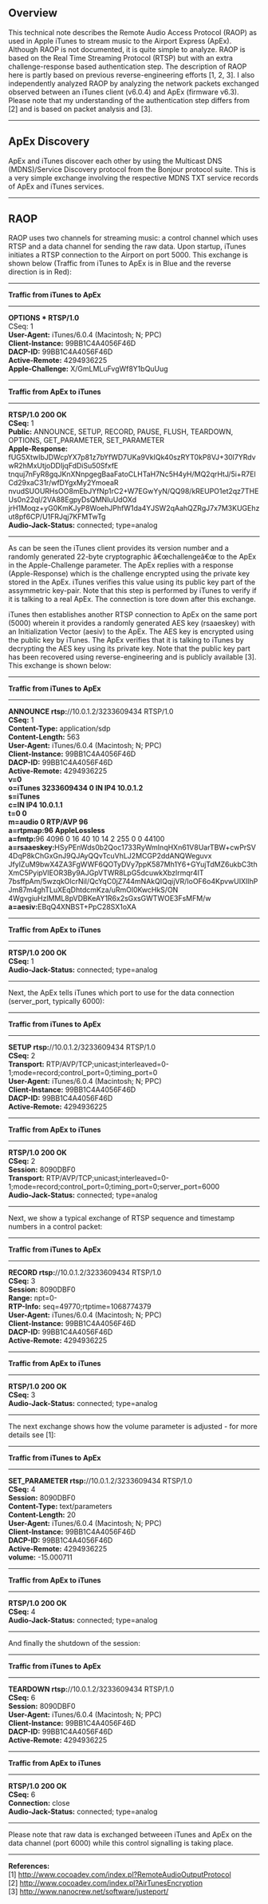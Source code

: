 == Overview ==

This technical note describes the Remote Audio Access Protocol (RAOP) as used in Apple  
iTunes to stream music to the Airport Express (ApEx). Although RAOP is not documented,  
it is quite simple to analyze. RAOP is based on the Real Time Streaming Protocol (RTSP) 
but with an extra challenge-response based authentication step. The description of RAOP  
here is partly based on previous reverse-engineering efforts [1, 2, 3]. I also independently 
analyzed RAOP by analyzing the network packets exchanged observed between an iTunes client 
(v6.0.4) and ApEx (firmware v6.3). Please note that my understanding of the authentication 
step differs from [2] and is based on packet analysis and [3].

----
== ApEx Discovery ==

ApEx and iTunes discover each other by using the Multicast DNS (MDNS)/Service Discovery protocol 
from the Bonjour protocol suite. This is a very simple exchange involving the respective MDNS 
TXT service records of ApEx and iTunes services.

----
== RAOP ==

RAOP uses two channels for streaming music: a control channel which uses RTSP and a data 
channel for sending the raw data. Upon startup, iTunes initiates a RTSP connection to the 
Airport on port 5000. This exchange is shown below (Traffic from iTunes to ApEx is in Blue 
and the reverse direction is in Red):


----
'''Traffic from iTunes to ApEx''' 
----

'''OPTIONS * RTSP/1.0'''<br>
CSeq: 1<br>
'''User-Agent:''' iTunes/6.0.4 (Macintosh; N; PPC)<br>
'''Client-Instance:''' 99BB1C4A4056F46D<br>
'''DACP-ID:''' 99BB1C4A4056F46D<br>
'''Active-Remote:''' 4294936225<br>
'''Apple-Challenge:''' X/GmLMLuFvgWf8Y1bQuUug


----
'''Traffic from ApEx to iTunes'''
----

'''RTSP/1.0 200 OK'''<br>
'''CSeq:''' 1<br>
'''Public:''' ANNOUNCE, SETUP, RECORD, PAUSE, FLUSH, TEARDOWN, OPTIONS, GET_PARAMETER, SET_PARAMETER<br>
'''Apple-Response:'''
fUG5XtwIbJDWcpYX7p81z7bYfWD7UKa9VkIQk40szRYT0kP8VJ+30l7YRdvwR2hMxUtjoDDIjqFdDiSu50SfxfE
tnquj7nFyR8gqJKnXNnpgegBaaFatoCLHTaH7Nc5H4yH/MQ2qrHtJ/5i+R7ElCd29xaC31r/wfDYgxMy2YmoeaR
nvudSUOURHsOO8mEbJYfNp1rC2+W7EGwYyN/QQ98/kREUPO1et2qz7THEUs0n22ql/2VA88EgpyDsQMNIuUdOXd
jrH1Moqz+yG0KmKJyP8WoehJPhfW1da4YJSW2qAahQZRgJ7x7M3KUGEhzut8pf6CP/U1FRJqj7KFMTwTg<br>
'''Audio-Jack-Status:''' connected; type=analog<br>

----

As can be seen the iTunes client provides its version number and a randomly generated 22-byte 
cryptographic â€œchallengeâ€œ to the ApEx in the Apple-Challenge parameter. The ApEx replies with a 
response (Apple-Response) which is the challenge encrypted using the private key stored in the ApEx.
iTunes verifies this value using its public key part of the assymmetric key-pair. Note that this 
step is performed by iTunes to verify if it is talking to a real ApEx. The connection is tore down 
after this exchange.

iTunes then establishes another RTSP connection to ApEx on the same port (5000) wherein it provides 
a randomly generated AES key (rsaaeskey) with an Initialization Vector (aesiv) to the ApEx. The AES 
key is encrypted using the public key by iTunes. The ApEx verifies that it is talking to iTunes by 
decrypting the AES key using its private key. Note that the public key part has been recovered using 
reverse-engineering and is publicly available [3]. This exchange is shown below:


----
'''Traffic from iTunes to ApEx'''
----

'''ANNOUNCE rtsp:'''//10.0.1.2/3233609434 RTSP/1.0<br>
'''CSeq:''' 1<br>
'''Content-Type:''' application/sdp<br>
'''Content-Length:''' 563<br>
'''User-Agent:''' iTunes/6.0.4 (Macintosh; N; PPC)<br>
'''Client-Instance:''' 99BB1C4A4056F46D<br>
'''DACP-ID:''' 99BB1C4A4056F46D<br>
'''Active-Remote:''' 4294936225<br>

'''v=0'''<br>
'''o=iTunes 3233609434 0 IN IP4 10.0.1.2'''<br>
'''s=iTunes'''<br>
'''c=IN IP4 10.0.1.1'''<br>
'''t=0 0'''<br>
'''m=audio 0 RTP/AVP 96'''<br>
'''a=rtpmap:96 AppleLossless'''<br>
'''a=fmtp:'''96 4096 0 16 40 10 14 2 255 0 0 44100<br>
'''a=rsaaeskey:'''HSyPEnWds0b2Qoc1733RyWmInqHXn61V8UarTBW+cwPrSV4DqP8kChGxGnJ9QJAyQQvTcuVhLJ2MCGP2ddANQWeguvx<br>
JfyIZuM9bwX4ZA3FgWWF6QOTyDVy7ppK587Mh1Y6+GYujTdMZ6ukbC3thXmC5PyipVIEOR3By9AJGpVTWR8LpG5dcuwkXbzlrmqr4IT<br>
7bsffpAm/5wzqkOlcrNiI/QcYqC0jZ744mNAkQIQqijVR/IoOF6o4KpvwUIXIlhPJm87m4ghTLuXEqDhtdcmKza/uRmOl0KwcHkS/ON<br>
4WgvgiuHzlMML8pVDBKeAY1R6x2sGxsGWTWOE3FsMFM/w<br>
'''a=aesiv:'''EBqQ4XNBST+PpC28SX1oXA<br>


----
'''Traffic from ApEx to iTunes'''
----

'''RTSP/1.0 200 OK'''<br>
'''CSeq:''' 1<br>
'''Audio-Jack-Status:''' connected; type=analog<br>

----


Next, the ApEx tells iTunes which port to use for the data connection (server_port, typically 6000):<br>


----
'''Traffic from iTunes to ApEx'''
----

'''SETUP rtsp:'''//10.0.1.2/3233609434 RTSP/1.0<br>
'''CSeq:''' 2<br>
'''Transport:''' RTP/AVP/TCP;unicast;interleaved=0-1;mode=record;control_port=0;timing_port=0<br>
'''User-Agent:''' iTunes/6.0.4 (Macintosh; N; PPC)<br>
'''Client-Instance:''' 99BB1C4A4056F46D<br>
'''DACP-ID:''' 99BB1C4A4056F46D<br>
'''Active-Remote:''' 4294936225<br>


----
'''Traffic from ApEx to iTunes'''
----

'''RTSP/1.0 200 OK'''<br>
'''CSeq:''' 2<br>
'''Session:''' 8090DBF0<br>
'''Transport:''' RTP/AVP/TCP;unicast;interleaved=0-1;mode=record;control_port=0;timing_port=0;server_port=6000<br>
'''Audio-Jack-Status:''' connected; type=analog<br>


----


Next, we show a typical exchange of RTSP sequence and timestamp numbers in a control packet:


----
'''Traffic from iTunes to ApEx'''
----

'''RECORD rtsp:'''//10.0.1.2/3233609434 RTSP/1.0<br>
'''CSeq:''' 3<br>
'''Session:''' 8090DBF0<br>
'''Range:''' npt=0-<br>
'''RTP-Info:''' seq=49770;rtptime=1068774379<br>
'''User-Agent:''' iTunes/6.0.4 (Macintosh; N; PPC)<br>
'''Client-Instance:''' 99BB1C4A4056F46D<br>
'''DACP-ID:''' 99BB1C4A4056F46D<br>
'''Active-Remote:''' 4294936225<br>


----
'''Traffic from ApEx to iTunes'''
----

'''RTSP/1.0 200 OK'''<br>
'''CSeq:''' 3<br>
'''Audio-Jack-Status:''' connected; type=analog<br>


----


The next exchange shows how the volume parameter is adjusted - for more details see [1]:


----
'''Traffic from iTunes to ApEx'''
----

'''SET_PARAMETER rtsp:'''//10.0.1.2/3233609434 RTSP/1.0<br>
'''CSeq:''' 4<br>
'''Session:''' 8090DBF0<br>
'''Content-Type:''' text/parameters<br>
'''Content-Length:''' 20<br>
'''User-Agent:''' iTunes/6.0.4 (Macintosh; N; PPC)<br>
'''Client-Instance:''' 99BB1C4A4056F46D<br>
'''DACP-ID:''' 99BB1C4A4056F46D<br>
'''Active-Remote:''' 4294936225<br>
'''volume:''' -15.000711<br>


----
'''Traffic from ApEx to iTunes'''
----

'''RTSP/1.0 200 OK'''<br>
'''CSeq:''' 4<br>
'''Audio-Jack-Status:''' connected; type=analog<br>


----


And finally the shutdown of the session:


----
'''Traffic from iTunes to ApEx'''
----

'''TEARDOWN rtsp:'''//10.0.1.2/3233609434 RTSP/1.0<br>
'''CSeq:''' 6<br>
'''Session:''' 8090DBF0<br>
'''User-Agent:''' iTunes/6.0.4 (Macintosh; N; PPC)<br>
'''Client-Instance:''' 99BB1C4A4056F46D<br>
'''DACP-ID:''' 99BB1C4A4056F46D<br>
'''Active-Remote:''' 4294936225<br>


----
'''Traffic from ApEx to iTunes'''
----

'''RTSP/1.0 200 OK'''<br>
'''CSeq:''' 6<br>
'''Connection:''' close<br>
'''Audio-Jack-Status:''' connected; type=analog<br>


----

Please note that raw data is exchanged betweeen iTunes and ApEx on the data channel (port 6000) 
while this control signalling is taking place. 

----


'''References:''' <br>
[1] http://www.cocoadev.com/index.pl?RemoteAudioOutputProtocol <br>
[2] http://www.cocoadev.com/index.pl?AirTunesEncryption <br>
[3] http://www.nanocrew.net/software/justeport/ <br>